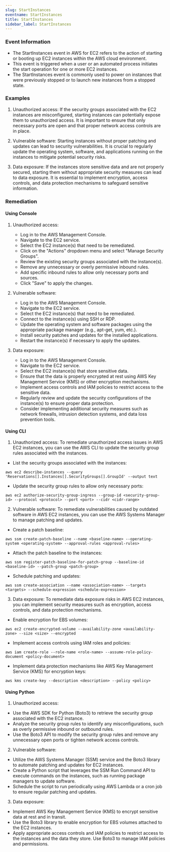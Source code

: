 ```yaml
--- 
slug: StartInstances
eventname: StartInstances
title: StartInstances
sidebar_label: StartInstances
---
```

                       
### Event Information

- The StartInstances event in AWS for EC2 refers to the action of starting or booting up EC2 instances within the AWS cloud environment.
- This event is triggered when a user or an automated process initiates the start operation for one or more EC2 instances.
- The StartInstances event is commonly used to power on instances that were previously stopped or to launch new instances from a stopped state.


### Examples

1. Unauthorized access: If the security groups associated with the EC2 instances are misconfigured, starting instances can potentially expose them to unauthorized access. It is important to ensure that only necessary ports are open and that proper network access controls are in place.

2. Vulnerable software: Starting instances without proper patching and updates can lead to security vulnerabilities. It is crucial to regularly update the operating system, software, and applications running on the instances to mitigate potential security risks.

3. Data exposure: If the instances store sensitive data and are not properly secured, starting them without appropriate security measures can lead to data exposure. It is essential to implement encryption, access controls, and data protection mechanisms to safeguard sensitive information.

### Remediation

#### Using Console

1. Unauthorized access:
   - Log in to the AWS Management Console.
   - Navigate to the EC2 service.
   - Select the EC2 instance(s) that need to be remediated.
   - Click on the "Actions" dropdown menu and select "Manage Security Groups".
   - Review the existing security groups associated with the instance(s).
   - Remove any unnecessary or overly permissive inbound rules.
   - Add specific inbound rules to allow only necessary ports and sources.
   - Click "Save" to apply the changes.

2. Vulnerable software:
   - Log in to the AWS Management Console.
   - Navigate to the EC2 service.
   - Select the EC2 instance(s) that need to be remediated.
   - Connect to the instance(s) using SSH or RDP.
   - Update the operating system and software packages using the appropriate package manager (e.g., apt-get, yum, etc.).
   - Install security patches and updates for the installed applications.
   - Restart the instance(s) if necessary to apply the updates.

3. Data exposure:
   - Log in to the AWS Management Console.
   - Navigate to the EC2 service.
   - Select the EC2 instance(s) that store sensitive data.
   - Ensure that the data is properly encrypted at rest using AWS Key Management Service (KMS) or other encryption mechanisms.
   - Implement access controls and IAM policies to restrict access to the sensitive data.
   - Regularly review and update the security configurations of the instance(s) to ensure proper data protection.
   - Consider implementing additional security measures such as network firewalls, intrusion detection systems, and data loss prevention tools.

#### Using CLI

1. Unauthorized access: To remediate unauthorized access issues in AWS EC2 instances, you can use the AWS CLI to update the security group rules associated with the instances. 

- List the security groups associated with the instances:
```
aws ec2 describe-instances --query 'Reservations[].Instances[].SecurityGroups[].GroupId' --output text
```

- Update the security group rules to allow only necessary ports:
```
aws ec2 authorize-security-group-ingress --group-id <security-group-id> --protocol <protocol> --port <port> --cidr <cidr-range>
```

2. Vulnerable software: To remediate vulnerabilities caused by outdated software in AWS EC2 instances, you can use the AWS Systems Manager to manage patching and updates.

- Create a patch baseline:
```
aws ssm create-patch-baseline --name <baseline-name> --operating-system <operating-system> --approval-rules <approval-rules>
```

- Attach the patch baseline to the instances:
```
aws ssm register-patch-baseline-for-patch-group --baseline-id <baseline-id> --patch-group <patch-group>
```

- Schedule patching and updates:
```
aws ssm create-association --name <association-name> --targets <targets> --schedule-expression <schedule-expression>
```

3. Data exposure: To remediate data exposure risks in AWS EC2 instances, you can implement security measures such as encryption, access controls, and data protection mechanisms.

- Enable encryption for EBS volumes:
```
aws ec2 create-encrypted-volume --availability-zone <availability-zone> --size <size> --encrypted
```

- Implement access controls using IAM roles and policies:
```
aws iam create-role --role-name <role-name> --assume-role-policy-document <policy-document>
```

- Implement data protection mechanisms like AWS Key Management Service (KMS) for encryption keys:
```
aws kms create-key --description <description> --policy <policy>
```

#### Using Python

1. Unauthorized access:
- Use the AWS SDK for Python (Boto3) to retrieve the security group associated with the EC2 instance.
- Analyze the security group rules to identify any misconfigurations, such as overly permissive inbound or outbound rules.
- Use the Boto3 API to modify the security group rules and remove any unnecessary open ports or tighten network access controls.

2. Vulnerable software:
- Utilize the AWS Systems Manager (SSM) service and the Boto3 library to automate patching and updates for EC2 instances.
- Create a Python script that leverages the SSM Run Command API to execute commands on the instances, such as running package managers to update software.
- Schedule the script to run periodically using AWS Lambda or a cron job to ensure regular patching and updates.

3. Data exposure:
- Implement AWS Key Management Service (KMS) to encrypt sensitive data at rest and in transit.
- Use the Boto3 library to enable encryption for EBS volumes attached to the EC2 instances.
- Apply appropriate access controls and IAM policies to restrict access to the instances and the data they store. Use Boto3 to manage IAM policies and permissions.


 